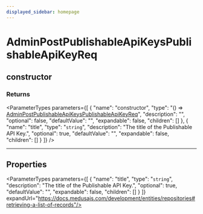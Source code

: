```yaml
---
displayed_sidebar: homepage
---
```



# AdminPostPublishableApiKeysPublishableApiKeyReq

## constructor

### Returns

<ParameterTypes parameters={[
  {
    "name": "constructor",
    "type": "() => [AdminPostPublishableApiKeysPublishableApiKeyReq](medusa.AdminPostPublishableApiKeysPublishableApiKeyReq.mdx)",
    "description": "",
    "optional": false,
    "defaultValue": "",
    "expandable": false,
    "children": []
  },
  {
    "name": "title",
    "type": "`string`",
    "description": "The title of the Publishable API Key.",
    "optional": true,
    "defaultValue": "",
    "expandable": false,
    "children": []
  }
]} />

___

## Properties

<ParameterTypes parameters={[
  {
    "name": "title",
    "type": "`string`",
    "description": "The title of the Publishable API Key.",
    "optional": true,
    "defaultValue": "",
    "expandable": false,
    "children": []
  }
]} expandUrl="https://docs.medusajs.com/development/entities/repositories#retrieving-a-list-of-records"/>
